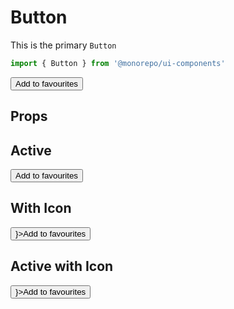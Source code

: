 

<Meta title="Components/Button" component={Button} />

# Button

This is the primary `Button`

```jsx
import { Button } from '@monorepo/ui-components'
```

<Preview withSource="open">
  <Story name="Primary">
    <Button>Add to favourites</Button>
  </Story>
</Preview>

## Props

<Props of={Button} />

## Active

<Preview withSource="open">
  <Story name="Active">
    <Button active>Add to favourites</Button>
  </Story>
</Preview>

## With Icon

<Preview withSource="open">
  <Story name="WithIcon">
    <Button icon={<HeartIcon />}>Add to favourites</Button>
  </Story>
</Preview>

## Active with Icon

<Preview withSource="open">
  <Story name="ActiveWithIcon">
    <Button active icon={<HeartIcon />}>Add to favourites</Button>
  </Story>
</Preview>